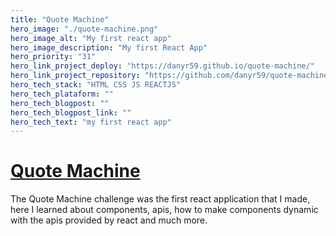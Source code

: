 ```yaml
---
title: "Quote Machine"
hero_image: "./quote-machine.png"
hero_image_alt: "My first react app"
hero_image_description: "My first React App"
hero_priority: "31"
hero_link_project_deploy: "https://danyr59.github.io/quote-machine/"
hero_link_project_repository: "https://github.com/danyr59/quote-machine"
hero_tech_stack: "HTML CSS JS REACTJS"
hero_tech_plataform: ""
hero_tech_blogpost: ""
hero_tech_blogpost_link: ""
hero_tech_text: "my first react app"
---
```


# [Quote Machine](https://danyr59.github.io/quote-machine/ "quote-machine") 


The Quote Machine challenge was the first react application that I made, here I learned about components, 
apis, how to make components dynamic with the apis provided by react and much more.
